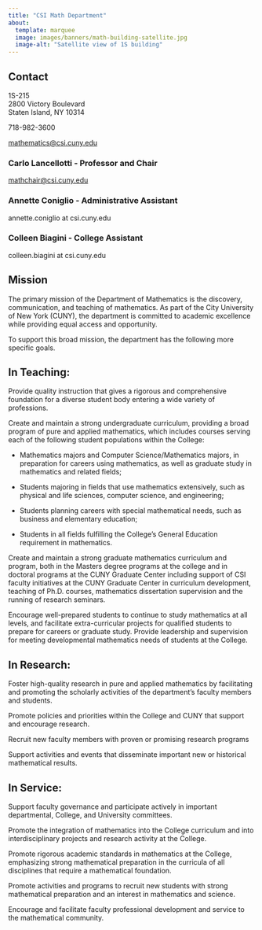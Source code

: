 ```yaml
---
title: "CSI Math Department"
about:
  template: marquee
  image: images/banners/math-building-satellite.jpg
  image-alt: "Satellite view of 1S building"
---
```


## Contact
::: {layout-ncol=2}
:::: {.first-column}
<i class="bi bi-geo-alt"></i>
1S-215                    <br>
2800 Victory Boulevard    <br>
Staten Island, NY 10314

<i class="bi bi-telephone"></i> 718-982-3600

<i class="bi bi-envelope"></i> [mathematics@csi.cuny.edu](mailto:mathematics@csi.cuny.edu)
::::

:::: {.second-column .small-h3}
### Carlo Lancellotti - Professor and Chair

<i class="bi bi-envelope"></i> [mathchair@csi.cuny.edu](mailto:mathchair@csi.cuny.edu)

### Annette Coniglio - Administrative Assistant

<i class="bi bi-envelope"></i> annette.coniglio at csi.cuny.edu

### Colleen Biagini - College Assistant

<i class="bi bi-envelope"></i> colleen.biagini at csi.cuny.edu
::::
:::

## Mission {.mt-0}

The primary mission of the Department of Mathematics is the discovery, communication, and teaching of mathematics. As part of the City University of New York (CUNY), the department is committed to academic excellence while providing equal access and opportunity.

To support this broad mission, the department has the following more specific goals.

::: {layout-ncol=2}

:::: {.first-column}
## In Teaching:

Provide quality instruction that gives a rigorous and comprehensive foundation for a diverse student body entering a wide variety of professions.

Create and maintain a strong undergraduate curriculum, providing a broad program of pure and applied mathematics, which includes courses serving each of the following student populations within the College:

* Mathematics majors and Computer Science/Mathematics majors, in preparation for careers using mathematics, as well as graduate study in mathematics and related fields;

* Students majoring in fields that use mathematics extensively, such as physical and life sciences, computer science, and engineering;

* Students planning careers with special mathematical needs, such as business and elementary education;

* Students in all fields fulfilling the College's General Education requirement in mathematics.

Create and maintain a strong graduate mathematics curriculum and program, both in the Masters degree programs at the college and in doctoral programs at the CUNY Graduate Center including support of CSI faculty initiatives at the CUNY Graduate Center in curriculum development, teaching of Ph.D. courses, mathematics dissertation supervision and the running of research seminars.

Encourage well-prepared students to continue to study mathematics at all levels, and facilitate extra-curricular projects for qualified students to prepare for careers or graduate study.
Provide leadership and supervision for meeting developmental mathematics needs of students at the College.
::::

:::: {.second-column}
## In Research:

Foster high-quality research in pure and applied mathematics by facilitating and promoting the scholarly activities of the department's faculty members and students.

Promote policies and priorities within the College and CUNY that support and encourage research.

Recruit new faculty members with proven or promising research programs

Support activities and events that disseminate important new or historical mathematical results.

## In Service:

Support faculty governance and participate actively in important departmental, College, and University committees.

Promote the integration of mathematics into the College curriculum and into interdisciplinary projects and research activity at the College.

Promote rigorous academic standards in mathematics at the College, emphasizing strong mathematical preparation in the curricula of all disciplines that require a mathematical foundation.

Promote activities and programs to recruit new students with strong mathematical preparation and an interest in mathematics and science.

Encourage and facilitate faculty professional development and service to the mathematical community.
::::
:::
